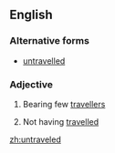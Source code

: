 ==English==

===Alternative forms===
* [[untravelled]]

===Adjective===
{{en-adj}}

# {{context|of a road etc}} Bearing few [[traveller]]s
# {{context|of a person}} Not having [[travel]]led

[[zh:untraveled]]